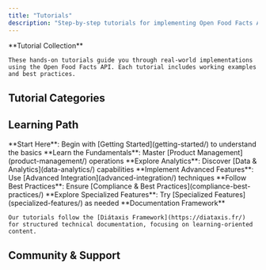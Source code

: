 ```yaml
---
title: "Tutorials"
description: "Step-by-step tutorials for implementing Open Food Facts API features, from basic product retrieval to advanced data analytics and integrations."
---
```



<Callout type="info">
    **Tutorial Collection**

    These hands-on tutorials guide you through real-world implementations using the Open Food Facts API. Each tutorial includes working examples and best practices.

</Callout>

<Card
  href="../dev/index"
  title="Need Developer Setup?"
  description="For development environment setup, see Developer Guide"
/>

## Tutorial Categories

<Cards>
  <Card
    href="getting-started/"
    title="Getting Started"
    description="Introduction and foundational tutorials for beginners"
  />
  <Card
    href="product-management/"
    title="Product Management"
    description="Adding, editing, and managing product data in Open Food Facts"
  />
  <Card
    href="data-analytics/"
    title="Data & Analytics"
    description="Working with nutrition scores, data analysis, and product comparisons"
  />
  <Card
    href="advanced-integration/"
    title="Advanced Integration"
    description="Advanced API usage, caching, facets, and complex integrations"
  />
  <Card
    href="compliance-best-practices/"
    title="Compliance & Best Practices"
    description="Legal compliance, quality controls, and best practices for data contributions"
  />
  <Card
    href="specialized-features/"
    title="Specialized Features"
    description="Folksonomy engine, product prices, and other specialized functionality"
  />
</Cards>

## Learning Path

<Steps>
  <Step>
    **Start Here**: Begin with [Getting Started](getting-started/) to understand
    the basics
  </Step>
  <Step>
    **Learn the Fundamentals**: Master [Product Management](product-management/)
    operations
  </Step>
  <Step>
    **Explore Analytics**: Discover [Data & Analytics](data-analytics/)
    capabilities
  </Step>
  <Step>
    **Implement Advanced Features**: Use [Advanced
    Integration](advanced-integration/) techniques
  </Step>
  <Step>
    **Follow Best Practices**: Ensure [Compliance & Best
    Practices](compliance-best-practices/)
  </Step>
  <Step>
    **Explore Specialized Features**: Try [Specialized
    Features](specialized-features/) as needed
  </Step>
</Steps>

<Callout type="info">
    **Documentation Framework**

    Our tutorials follow the [Diátaxis Framework](https://diataxis.fr/) for structured technical documentation, focusing on learning-oriented content.

</Callout>

## Community & Support

<Cards>
  <Card
    href="getting-started/get-in-touch-with-openfoodfacts"
    title="Get in Touch"
    description="Connect with the Open Food Facts community"
  />
  <Card
    href="compliance-best-practices/reporting-issues-with-nutripatrol"
    title="Report Issues"
    description="How to report data quality issues"
  />
</Cards>
